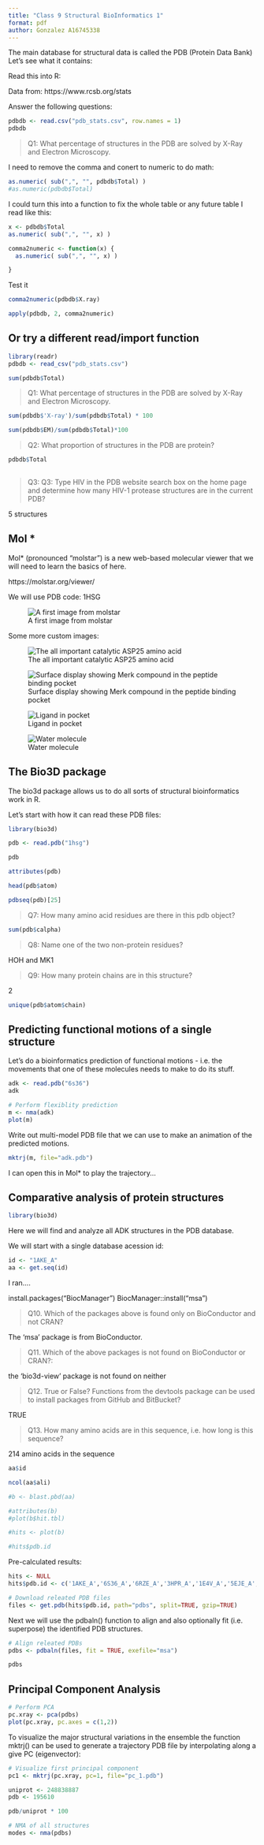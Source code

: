 ```yaml
---
title: "Class 9 Structural BioInformatics 1"
format: pdf
author: Gonzalez A16745338
---
```


The main database for structural data is called the PDB (Protein Data Bank)
Let's see what it contains:

Read this into R: 

Data from: https://www.rcsb.org/stats
 
Answer the following questions: 


```r
pdbdb <- read.csv("pdb_stats.csv", row.names = 1) 
pdbdb
```


> Q1: What percentage of structures in the PDB are solved by X-Ray and 
Electron Microscopy.


I need to remove the comma and conert to numeric to do math: 
```r
as.numeric( sub(",", "", pdbdb$Total) )
#as.numeric(pdbdb$Total)
```

I could turn this into a function to fix the whole table or any future table I read like this: 


```r
x <- pdbdb$Total
as.numeric( sub(",", "", x) )
```


```r
comma2numeric <- function(x) { 
  as.numeric( sub(",", "", x) )

}
```

Test it 

```r
comma2numeric(pdbdb$X.ray)
```





```r
apply(pdbdb, 2, comma2numeric)
```

## Or try a different read/import function

```r
library(readr)
pdbdb <- read_csv("pdb_stats.csv")
```


```r
sum(pdbdb$Total)
```

> Q1: What percentage of structures in the PDB are solved by X-Ray and Electron Microscopy.

```r
sum(pdbdb$'X-ray')/sum(pdbdb$Total) * 100
```

```r
sum(pdbdb$EM)/sum(pdbdb$Total)*100
```


> Q2: What proportion of structures in the PDB are protein?

```r
pdbdb$Total
    
```

> Q3: Q3: Type HIV in the PDB website search box on the home page and determine 
how many HIV-1 protease structures are in the current PDB?

5 structures



## Mol *

Mol* (pronounced "molstar") is a new web-based molecular viewer that we will 
need to learn the basics of here.

https://molstar.org/viewer/

We will use PDB code: 1HSG

![A first image from molstar](1HSG.png)

Some more custom images:

![The all important catalytic ASP25 amino acid](1HSG copy.png)

![Surface display showing Merk compound in the peptide binding pocket](1HSG copy 2.png)


![Ligand in pocket](1HSG copy 3.png)

![Water molecule](1HSG water.png)


## The Bio3D package

The bio3d package allows us to do all sorts of structural bioinformatics work 
in R. 

Let's start with how it can read these PDB files:

```r
library(bio3d)

pdb <- read.pdb("1hsg")

pdb
```

```r
attributes(pdb)
```

```r
head(pdb$atom)
```

```r
pdbseq(pdb)[25]
```



> Q7: How many amino acid residues are there in this pdb object? 

```r
sum(pdb$calpha)
```


> Q8: Name one of the two non-protein residues? 

HOH and MK1



> Q9: How many protein chains are in this structure?

2

```r
unique(pdb$atom$chain)
```




## Predicting functional motions of a single structure


Let's do a bioinformatics prediction of functional motions - 
i.e. the movements that one of these molecules needs to make to do its stuff. 


```r
adk <- read.pdb("6s36")
adk
```


```r
# Perform flexiblity prediction
m <- nma(adk)
plot(m)
```


Write out multi-model PDB file that we can use to make an animation of the
predicted motions.  
```r
mktrj(m, file="adk.pdb")
```


I can open this in Mol* to play the trajectory...







## Comparative analysis of protein structures

```r
library(bio3d)
```


Here  we will find and analyze all ADK structures in the PDB database.

We will start with a single database acession id: 



```r
id <- "1AKE_A"
aa <- get.seq(id)
```


I ran.... 

install.packages("BiocManager")
BiocManager::install("msa")






> Q10. Which of the packages above is found only on BioConductor and not CRAN? 

The 'msa' package is from BioConductor.



> Q11. Which of the above packages is not found on BioConductor or CRAN?: 

the 'bio3d-view' package is not found on neither 



> Q12. True or False? Functions from the devtools package can be used to install
packages from GitHub and BitBucket? 

TRUE


> Q13. How many amino acids are in this sequence, i.e. how long is this sequence?

214 amino acids in the sequence

```r
aa$id
```


```r
ncol(aa$ali)
```


```r
#b <- blast.pbd(aa)
```


```r
#attributes(b)
#plot(b$hit.tbl)
```



```r
#hits <- plot(b)
```


```r
#hits$pdb.id
```



Pre-calculated results: 

```r
hits <- NULL
hits$pdb.id <- c('1AKE_A','6S36_A','6RZE_A','3HPR_A','1E4V_A','5EJE_A','1E4Y_A','3X2S_A','6HAP_A','6HAM_A','4K46_A','3GMT_A','4PZL_A')
```



```r
# Download releated PDB files
files <- get.pdb(hits$pdb.id, path="pdbs", split=TRUE, gzip=TRUE)
```



Next we will use the pdbaln() function to align and also optionally fit (i.e.
superpose) the identified PDB structures.

```r
# Align releated PDBs
pdbs <- pdbaln(files, fit = TRUE, exefile="msa")
```

```r
pdbs
```




## Principal Component Analysis

```r
# Perform PCA
pc.xray <- pca(pdbs)
plot(pc.xray, pc.axes = c(1,2))
```





To visualize the major structural variations in the ensemble the function 
mktrj() can be used to generate a trajectory PDB file by interpolating along 
a give PC (eigenvector):


```r
# Visualize first principal component
pc1 <- mktrj(pc.xray, pc=1, file="pc_1.pdb")
```



```r
uniprot <- 248838887
pdb <- 195610

pdb/uniprot * 100
```




```r
# NMA of all structures
modes <- nma(pdbs)
```
































